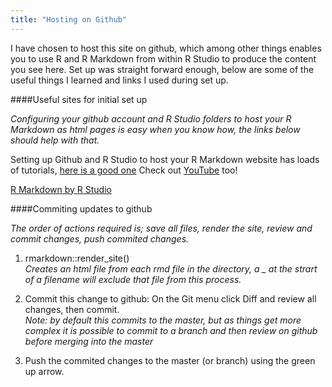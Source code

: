 ```yaml
---
title: "Hosting on Github"
---
```


I have chosen to host this site on github, which among other things enables you to use R and R Markdown from within R Studio to produce the content you see here.  Set up was straight forward enough, below are some of the useful things I learned and links I used during set up.

####Useful sites for initial set up

_Configuring your github account and R Studio folders to host your R Markdown as html pages is easy when you know how, the links below should help with that._

Setting up Github and R Studio to host your R Markdown website has loads of tutorials, [here is a good one](http://nickstrayer.me/RMarkdown_Sites_tutorial/ "Hosting on git tutorial") Check out [YouTube](https://www.youtube.com/results?search_query=github+hosting+r+markdown) too!

[R Markdown by R Studio](http://rmarkdown.rstudio.com/rmarkdown_websites.html "R Markdown - R Studio") 


####Commiting updates to github

_The order of actions required is; save all files, render the site, review and commit changes, push commited changes._

1. rmarkdown::render_site()  
    *Creates an html file from each rmd file in the directory, a _ at the strart of a filename will exclude that file from this process.*

2. Commit this change to github: On the Git menu click Diff and review all changes, then commit.  
    *Note: by default this commits to the master, but as things get more complex it is possible to commit to a branch and then review on github before merging into the master *

3. Push the commited changes to the master (or branch) using the green up arrow.



